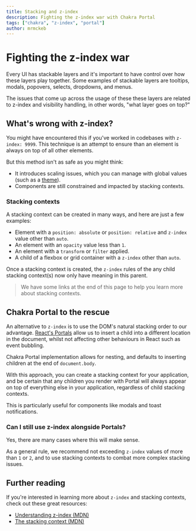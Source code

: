 ```yaml
---
title: Stacking and z-index
description: Fighting the z-index war with Chakra Portal
tags: ["chakra", "z-index", "portal"]
author: mrmckeb
---
```


# Fighting the z-index war

Every UI has stackable layers and it's important to have control over how these
layers play together. Some examples of stackable layers are tooltips, modals,
popovers, selects, dropdowns, and menus.

The issues that come up across the usage of these these layers are related to
z-index and visibility handling, in other words, "what layer goes on top?"

## What's wrong with z-index?

You might have encountered this if you've worked in codebases with
`z-index: 9999`. This technique is an attempt to ensure than an element is
always on top of all other elements.

But this method isn't as safe as you might think:

- It introduces scaling issues, which you can manage with global values (such as
  a [theme](theming/theme#z-index-values)).
- Components are still constrained and impacted by stacking contexts.

### Stacking contexts

A stacking context can be created in many ways, and here are just a few
examples:

- Element with a `position: absolute` or `position: relative` and `z-index`
  value other than `auto`.
- An element with an `opacity` value less than `1`.
- An element with a `transform` or `filter` applied.
- A child of a flexbox or grid container with a `z-index` other than `auto`.

Once a stacking context is created, the `z-index` rules of the any child
stacking context(s) now only have meaning in this parent.

> We have some links at the end of this page to help you learn more about
> stacking contexts.

## Chakra Portal to the rescue

An alternative to `z-index` is to use the DOM's natural stacking order to our
advantage. [React's Portals](https://reactjs.org/docs/portals.html) allow us to
insert a child into a different location in the document, whilst not affecting
other behaviours in React such as event bubbling.

Chakra Portal implementation allows for nesting, and defaults to inserting
children at the end of `document.body`.

With this approach, you can create a stacking context for your application, and
be certain that any children you render with Portal will always appear on top of
everything else in your application, regardless of child stacking contexts.

This is particularly useful for components like modals and toast notifications.

### Can I still use z-index alongside Portals?

Yes, there are many cases where this will make sense.

As a general rule, we recommend not exceeding `z-index` values of more than `1`
or `2`, and to use stacking contexts to combat more complex stacking issues.

## Further reading

If you're interested in learning more about `z-index` and stacking contexts,
check out these great resources:

- [Understanding z-index (MDN)](https://developer.mozilla.org/en-US/docs/Web/CSS/CSS_Positioning/Understanding_z_index)
- [The stacking context (MDN)](https://developer.mozilla.org/en-US/docs/Web/CSS/CSS_Positioning/Understanding_z_index/The_stacking_context)
